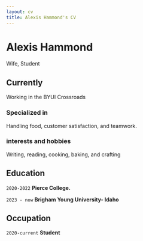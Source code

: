```yaml
---
layout: cv
title: Alexis Hammond's CV
---
```

# Alexis Hammond
Wife, Student


## Currently

Working in the BYUI Crossroads

### Specialized in

Handling food, customer satisfaction, and teamwork.

### interests and hobbies

Writing, reading, cooking, baking, and crafting


## Education

`2020-2022`
__Pierce College.__

`2023 - now`
__Brigham Young University- Idaho__


## Occupation

`2020-current`
__Student__



<!-- ### Footer

Last updated: May 2013 -->